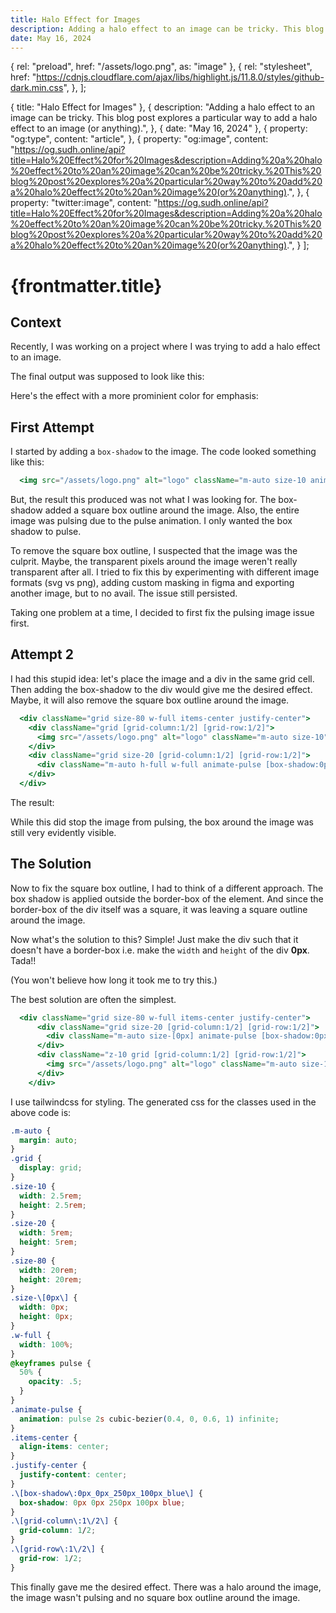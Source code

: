 ```yaml
---
title: Halo Effect for Images
description: Adding a halo effect to an image can be tricky. This blog post explores a particular way to add a halo effect to an image (or anything).
date: May 16, 2024
---
```



  { rel: "preload", href: "/assets/logo.png", as: "image" },
  {
    rel: "stylesheet",
    href: "https://cdnjs.cloudflare.com/ajax/libs/highlight.js/11.8.0/styles/github-dark.min.css",
  },
];

  { title: "Halo Effect for Images" },
  {
    description:
      "Adding a halo effect to an image can be tricky. This blog post explores a particular way to add a halo effect to an image (or anything).",
  },
  { date: "May 16, 2024" },
  {
    property: "og:type",
    content: "article",
  },
  {
    property: "og:image",
    content: "https://og.sudh.online/api?title=Halo%20Effect%20for%20Images&description=Adding%20a%20halo%20effect%20to%20an%20image%20can%20be%20tricky.%20This%20blog%20post%20explores%20a%20particular%20way%20to%20add%20a%20halo%20effect%20to%20an%20image%20(or%20anything).",
  },
  {
    property: "twitter:image",
    content: "https://og.sudh.online/api?title=Halo%20Effect%20for%20Images&description=Adding%20a%20halo%20effect%20to%20an%20image%20can%20be%20tricky.%20This%20blog%20post%20explores%20a%20particular%20way%20to%20add%20a%20halo%20effect%20to%20an%20image%20(or%20anything).",
  }
];

<BlogTimestamp timestamp={frontmatter.date} />

# {frontmatter.title}

## Context

Recently, I was working on a project where I was trying to add a halo effect to an image.

The final output was supposed to look like this:
<HaloEffect className="[--spread-radius:50px]" />

Here's the effect with a more prominient color for emphasis:
<HaloEffect haloClassName="![box-shadow:0px_0px_150px_100px_hotpink]"/>

## First Attempt

I started by adding a `box-shadow` to the image. The code looked something like this:

```jsx
  <img src="/assets/logo.png" alt="logo" className="m-auto size-10 animate-pulse [box-shadow:0px_0px_250px_100px_blue]" />   
```
But, the result this produced was not what I was looking for. The box-shadow added a square box outline around the image.
<WrongHaloEffect />
Also, the entire image was pulsing due to the pulse animation. I only wanted the box shadow to pulse.

To remove the square box outline, I suspected that the image was the culprit. Maybe, the transparent pixels around the image weren't really transparent after all.
I tried to fix this by experimenting with different image formats (svg vs png), adding custom masking in figma and
exporting another image, but to no avail. The issue still persisted.

Taking one problem at a time, I decided to first fix the pulsing image issue first.

## Attempt 2

I had this stupid idea: let's place the image and a div in the same grid cell.
Then adding the box-shadow to the div would give me the desired effect. Maybe, it will also remove the square box outline around the image.

```jsx
  <div className="grid size-80 w-full items-center justify-center">
    <div className="grid [grid-column:1/2] [grid-row:1/2]">
      <img src="/assets/logo.png" alt="logo" className="m-auto size-10" />
    </div>
    <div className="grid size-20 [grid-column:1/2] [grid-row:1/2]">
      <div className="m-auto h-full w-full animate-pulse [box-shadow:0px_0px_250px_100px_blue]"/>
    </div>
  </div>
```
The result:
<WrongHaloEffect2 />

While this did stop the image from pulsing, the box around the image was still very evidently visible.

## The Solution

Now to fix the square box outline, I had to think of a different approach. The box shadow is applied outside the border-box of the element. And since the border-box
of the div itself was a square, it was leaving a square outline around the image.

Now what's the solution to this? Simple! Just make the div such that it doesn't have a border-box i.e. make the `width` and `height` of the div **0px**. Tada!!

(You won't believe how long it took me to try this.)

The best solution are often the simplest.

```jsx
  <div className="grid size-80 w-full items-center justify-center">
      <div className="grid size-20 [grid-column:1/2] [grid-row:1/2]">
        <div className="m-auto size-[0px] animate-pulse [box-shadow:0px_0px_250px_100px_blue]" />
      </div>
      <div className="z-10 grid [grid-column:1/2] [grid-row:1/2]">
        <img src="/assets/logo.png" alt="logo" className="m-auto size-10" />
      </div>
    </div>
```
I use tailwindcss for styling. The generated css for the classes used in the above code is:
```css
.m-auto {
  margin: auto;
}
.grid {
  display: grid;
}
.size-10 {
  width: 2.5rem;
  height: 2.5rem;
}
.size-20 {
  width: 5rem;
  height: 5rem;
}
.size-80 {
  width: 20rem;
  height: 20rem;
}
.size-\[0px\] {
  width: 0px;
  height: 0px;
}
.w-full {
  width: 100%;
}
@keyframes pulse {
  50% {
    opacity: .5;
  }
}
.animate-pulse {
  animation: pulse 2s cubic-bezier(0.4, 0, 0.6, 1) infinite;
}
.items-center {
  align-items: center;
}
.justify-center {
  justify-content: center;
}
.\[box-shadow\:0px_0px_250px_100px_blue\] {
  box-shadow: 0px 0px 250px 100px blue;
}
.\[grid-column\:1\/2\] {
  grid-column: 1/2;
}
.\[grid-row\:1\/2\] {
  grid-row: 1/2;
}
```

This finally gave me the desired effect. There was a halo around the image, the image wasn't pulsing and no square box outline around the image.

<HaloEffect className="[--spread-radius:50px]" />